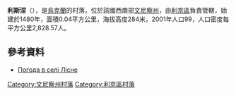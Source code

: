 {{coord|49|27|39|N|28|0|15|E|scale:30000|display=title}}

'''利斯涅'''（{{lang-uk|Лісне}}），是[[烏克蘭|烏克蘭]]的村落，位於該國西南部[[文尼察州|文尼察州]]，由[[利京區|利京區]]負責管轄，始建於1480年，面積0.04平方公里，海拔高度284米，2001年人口99，人口密度每平方公里2,828.57人。

==參考資料==
* [http://weather.in.ua/ua/vinnickaja/13613 Погода в селі Лісне]{{Wayback|url=http://weather.in.ua/ua/vinnickaja/13613 |date=20150610211758 }}

[[Category:文尼察州村落|Category:文尼察州村落]]
[[Category:利京區村落|Category:利京區村落]]


{{Vinnytsia-geo-stub}}